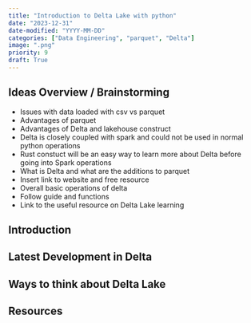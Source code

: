 ```yaml
---
title: "Introduction to Delta Lake with python"
date: "2023-12-31"
date-modified: "YYYY-MM-DD"
categories: ["Data Engineering", "parquet", "Delta"]
image: ".png"
priority: 9
draft: True
---
```



## Ideas Overview / Brainstorming

- Issues with data loaded with csv vs parquet
- Advantages of parquet
- Advantages of Delta and lakehouse construct
- Delta is closely coupled with spark and could not be used in normal python operations
- Rust constuct will be an easy way to learn more about Delta before going into Spark operations
- What is Delta and what are the additions to parquet
- Insert link to website and free resource
- Overall basic operations of delta
- Follow guide and functions
- Link to the useful resource on Delta Lake learning


## Introduction


## Latest Development in Delta


## Ways to think about Delta Lake


## Resources



